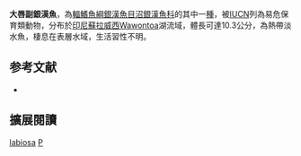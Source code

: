 {{Speciesbox
| name = 大唇副銀漢魚
| status = VU
| status_system = iucn3.1
| image = 
| genus = Paratherina
| species = labiosa
| authority = [[Aurich|Aurich]], 1935
| synonyms = 
}}
'''大唇副銀漢魚'''，為[[輻鰭魚綱|輻鰭魚綱]][[銀漢魚目|銀漢魚目]][[沼銀漢魚科|沼銀漢魚科]]的其中一[[種|種]]，被[[IUCN|IUCN]]列為易危保育類動物，分布於[[印尼|印尼]][[蘇拉威西|蘇拉威西]]Wawontoa湖流域，體長可達10.3公分，為熱帶淡水魚，棲息在表層水域，生活習性不明。
==参考文献==
*{{FishBase_species|genus=Paratherina|species=labiosa|year=2016|month=6}}

== 擴展閱讀 ==
{{refbegin}}
{{wikispecies-inline|Paratherina labiosa|大唇副銀漢魚}}
{{refend}}
{{Taxonbar|from=Q4860593}}

[[Category:副銀漢魚屬|labiosa]]
[[Category:1935年描述的魚類|P]]


{{魚類小作品}}